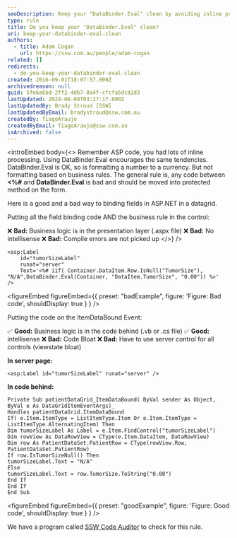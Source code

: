 ```yaml
---
seoDescription: Keep your "DataBinder.Eval" clean by avoiding inline processing and formatting based on business rules. Instead, move code into protected methods on the form or use the ItemDataBound event for more complex logic.
type: rule
title: Do you keep your "DataBinder.Eval" clean?
uri: keep-your-databinder-eval-clean
authors:
  - title: Adam Cogan
    url: https://ssw.com.au/people/adam-cogan
related: []
redirects:
  - do-you-keep-your-databinder-eval-clean
created: 2016-09-01T18:07:57.000Z
archivedreason: null
guid: 5fe6a6bd-2ff2-4db7-8a4f-cfcfa5dcd2d3
lastUpdated: 2024-06-08T03:27:17.000Z
lastUpdatedBy: Brady Stroud [SSW]
lastUpdatedByEmail: bradystroud@ssw.com.au
createdBy: TiagoAraujo
createdByEmail: TiagoAraujo@ssw.com.au
isArchived: false
---
```


<introEmbed
  body={<>
Remember ASP code, you had lots of inline processing. Using DataBinder.Eval encourages the same tendencies. DataBinder.Eval is OK, so is formatting a number to a currency. But not formatting based on business rules. The general rule is, any code between **&lt;%#** and **DataBinder.Eval** is bad and should be moved into protected method on the form.

Here is a good and a bad way to binding fields in ASP.NET in a datagrid.

Putting all the field binding code AND the business rule in the control:

❌ **Bad:** Business logic is in the presentation layer (.aspx file)
❌ **Bad:** No intellisense
❌ **Bad:** Compile errors are not picked up
  </>}
/>
```vbnet
<asp:Label
    id="tumorSizeLabel"
    runat="server"
    Text='<%# iif( Container.DataItem.Row.IsNull("TumorSize"), "N/A",DataBinder.Eval(Container, "DataItem.TumorSize", "0.00")) %>'
/>
```

<figureEmbed figureEmbed={{
  preset: "badExample",
  figure: 'Figure: Bad code',
  shouldDisplay: true
} } />


Putting the code on the ItemDataBound Event:

✅ **Good:** Business logic is in the code behind (.vb or .cs file)
✅ **Good:** intellisense
❌ **Bad:** Code Bloat
❌ **Bad:** Have to use server control for all controls (viewstate bloat)

**In server page:**

```vbnet
<asp:Label id="tumorSizeLabel" runat="server" />
```

**In code behind:**

```vbnet
Private Sub patientDataGrid_ItemDataBound( ByVal sender As Object, ByVal e As DataGridItemEventArgs)_
Handles patientDataGrid.ItemDataBound
If( e.Item.ItemType = ListItemType.Item Or e.Item.ItemType = ListItemType.AlternatingItem) Then
Dim tumorSizeLabel As Label = e.Item.FindControl("tumorSizeLabel")
Dim rowView As DataRowView = CType(e.Item.DataItem, DataRowView)
Dim row As PatientDataSet.PatientRow = CType(rowView.Row, PatientDataSet.PatientRow)
If row.IsTumorSizeNull() Then
tumorSizeLabel.Text = "N/A"
Else
tumorSizeLabel.Text = row.TumorSize.ToString("0.00")
End If
End If
End Sub
```

<figureEmbed figureEmbed={{
  preset: "goodExample",
  figure: 'Figure: Good code',
  shouldDisplay: true
} } />


We have a program called [SSW Code Auditor](https://codeauditor.com) to check for this rule.
